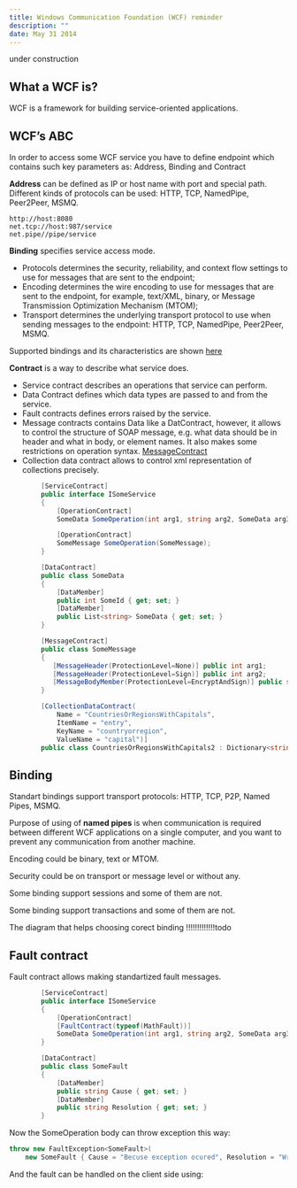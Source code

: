 ```yaml
---
title: Windows Communication Foundation (WCF) reminder
description: ""
date: May 31 2014
---
```


under construction

## What a WCF is?
WCF is a framework for building service-oriented applications.


## WCF’s ABС
In order to access some WCF service you have to define endpoint which contains such key parameters as: Address, Binding and Contract

**Address** can be defined as IP or host name with port and special path. Different kinds of protocols can be used: HTTP, TCP, NamedPipe, Peer2Peer, MSMQ.
```
http://host:8080
net.tcp://host:987/service
net.pipe//pipe/service
```

**Binding** specifies service access mode.

- Protocols determines the security, reliability, and context flow settings to use for messages that are sent to the endpoint;
- Encoding determines the wire encoding to use for messages that are sent to the endpoint, for example, text/XML, binary, or Message Transmission Optimization Mechanism (MTOM);
- Transport determines the underlying transport protocol to use when sending messages to the endpoint: HTTP, TCP, NamedPipe, Peer2Peer, MSMQ.


Supported bindings and its characteristics are shown [here](http://msdn.microsoft.com/en-us/library/ms730879(v=vs.110).aspx)


**Contract** is a way to describe what service does.
- Service contract describes an operations that service can perform.
- Data Contract defines which data types are passed to and from the service.
- Fault contracts defines errors raised by the service.
- Message contracts contains Data like a DatContract, however, it allows to control the structure of SOAP message, e.g. what data should be in header and what in body, or element names. It also makes some restrictions on operation syntax.  [MessageContract](http://msdn.microsoft.com/en-us/library/ms730255(v=vs.110).aspx)
- Collection data contract allows to control xml representation of collections precisely.

```cs
        [ServiceContract]
        public interface ISomeService
        {
            [OperationContract]
            SomeData SomeOperation(int arg1, string arg2, SomeData arg3);

            [OperationContract]
            SomeMessage SomeOperation(SomeMessage);
        }

        [DataContract]
        public class SomeData
        {
            [DataMember]
            public int SomeId { get; set; }
            [DataMember]
            public List<string> SomeData { get; set; }
        }

        [MessageContract]
        public class SomeMessage
        {
           [MessageHeader(ProtectionLevel=None)] public int arg1;
           [MessageHeader(ProtectionLevel=Sign)] public int arg2;
           [MessageBodyMember(ProtectionLevel=EncryptAndSign)] public string SomeData;
        }

        [CollectionDataContract(
            Name = "CountriesOrRegionsWithCapitals", 
            ItemName = "entry", 
            KeyName = "countryorregion", 
            ValueName = "capital")]
        public class CountriesOrRegionsWithCapitals2 : Dictionary<string, string> { }

```



## Binding

Standart bindings support transport protocols: HTTP, TCP, P2P, Named Pipes, MSMQ.

Purpose of using of **named pipes** is when communication is required between different WCF applications on a single computer, and you want to prevent any communication from another machine.

Encoding could be binary, text or MTOM.

Security could be on transport or message level or without any.

Some binding support sessions and some of them are not.

Some binding support transactions and some of them are not.

The diagram that helps choosing corect binding
!!!!!!!!!!!!!todo


## Fault contract

Fault contract allows making standartized fault messages.

```cs
        [ServiceContract]
        public interface ISomeService
        {
            [OperationContract]
            [FaultContract(typeof(MathFault))]
            SomeData SomeOperation(int arg1, string arg2, SomeData arg3);
        }

        [DataContract]
        public class SomeFault
        {
            [DataMember]
            public string Cause { get; set; }
            [DataMember]
            public string Resolution { get; set; }
        }
```

Now the SomeOperation body can throw exception this way:

```cs
throw new FaultException<SomeFault>(
    new SomeFault { Cause = "Becuse exception ocured", Resolution = "Write better code)."} );
```

And the fault can be handled on the client side using:

